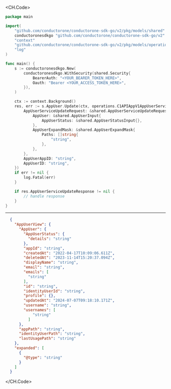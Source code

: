 
<CH.Code>
```go Update.go
package main

import(
	"github.com/conductorone/conductorone-sdk-go/v2/pkg/models/shared"
	conductoronesdkgo "github.com/conductorone/conductorone-sdk-go/v2"
	"context"
	"github.com/conductorone/conductorone-sdk-go/v2/pkg/models/operations"
	"log"
)

func main() {
    s := conductoronesdkgo.New(
        conductoronesdkgo.WithSecurity(shared.Security{
            BearerAuth: "<YOUR_BEARER_TOKEN_HERE>",
            Oauth: "Bearer <YOUR_ACCESS_TOKEN_HERE>",
        }),
    )

    ctx := context.Background()
    res, err := s.AppUser.Update(ctx, operations.C1APIAppV1AppUserServiceUpdateRequest{
        AppUserServiceUpdateRequest: &shared.AppUserServiceUpdateRequest{
            AppUser: &shared.AppUserInput{
                AppUserStatus: &shared.AppUserStatusInput{},
            },
            AppUserExpandMask: &shared.AppUserExpandMask{
                Paths: []string{
                    "string",
                },
            },
        },
        AppUserAppID: "string",
        AppUserID: "string",
    })
    if err != nil {
        log.Fatal(err)
    }

    if res.AppUserServiceUpdateResponse != nil {
        // handle response
    }
}
```
---

```json Example Response
  {
    "AppUserView": {
      "AppUser": {
        "AppUserStatus": {
          "details": "string"
        },
        "appId": "string",
        "createdAt": "2022-04-17T10:09:06.611Z",
        "deletedAt": "2023-11-14T15:20:37.094Z",
        "displayName": "string",
        "email": "string",
        "emails": [
          "string"
        ],
        "id": "string",
        "identityUserId": "string",
        "profile": {},
        "updatedAt": "2024-07-07T09:18:10.171Z",
        "username": "string",
        "usernames": [
            "string"
          ]
      },
      "appPath": "string",
      "identityUserPath": "string",
      "lastUsagePath": "string"
    },
    "expanded": [
      {
        "@type": "string"
      }
    ]
  }
```
</CH.Code>
